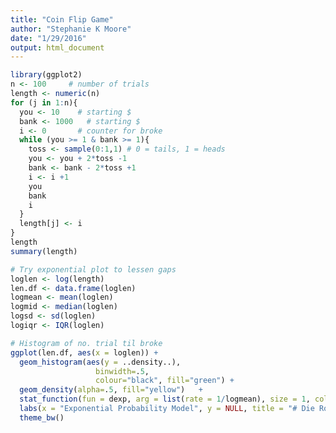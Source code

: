 ```yaml
---
title: "Coin Flip Game"
author: "Stephanie K Moore"
date: "1/29/2016"
output: html_document
---
```


```r
library(ggplot2)
n <- 100     # number of trials
length <- numeric(n)
for (j in 1:n){
  you <- 10    # starting $
  bank <- 1000   # starting $
  i <- 0       # counter for broke
  while (you >= 1 & bank >= 1){
    toss <- sample(0:1,1) # 0 = tails, 1 = heads
    you <- you + 2*toss -1
    bank <- bank - 2*toss +1
    i <- i +1
    you
    bank
    i
  }
  length[j] <- i
}
length
summary(length)

# Try exponential plot to lessen gaps
loglen <- log(length)
len.df <- data.frame(loglen)
logmean <- mean(loglen)
logmid <- median(loglen)
logsd <- sd(loglen)
logiqr <- IQR(loglen)

# Histogram of no. trial til broke
ggplot(len.df, aes(x = loglen)) +
  geom_histogram(aes(y = ..density..),      
                   binwidth=.5,
                   colour="black", fill="green") +
  geom_density(alpha=.5, fill="yellow")   +
  stat_function(fun = dexp, arg = list(rate = 1/logmean), size = 1, colour = "red") +
  labs(x = "Exponential Probability Model", y = NULL, title = "# Die Rolls Til You or Bank is Broke") + 
  theme_bw() 

```


